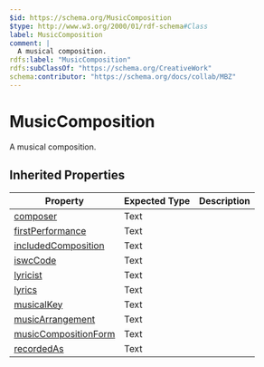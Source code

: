 ```yaml
---
$id: https://schema.org/MusicComposition
$type: http://www.w3.org/2000/01/rdf-schema#Class
label: MusicComposition
comment: |
  A musical composition.
rdfs:label: "MusicComposition"
rdfs:subClassOf: "https://schema.org/CreativeWork"
schema:contributor: "https://schema.org/docs/collab/MBZ"
---
```


# MusicComposition

A musical composition.

## Inherited Properties

| Property | Expected Type | Description |
| --- | --- | --- |
| [composer](https://schema.org/composer) | Text |  |
| [firstPerformance](https://schema.org/firstPerformance) | Text |  |
| [includedComposition](https://schema.org/includedComposition) | Text |  |
| [iswcCode](https://schema.org/iswcCode) | Text |  |
| [lyricist](https://schema.org/lyricist) | Text |  |
| [lyrics](https://schema.org/lyrics) | Text |  |
| [musicalKey](https://schema.org/musicalKey) | Text |  |
| [musicArrangement](https://schema.org/musicArrangement) | Text |  |
| [musicCompositionForm](https://schema.org/musicCompositionForm) | Text |  |
| [recordedAs](https://schema.org/recordedAs) | Text |  |

